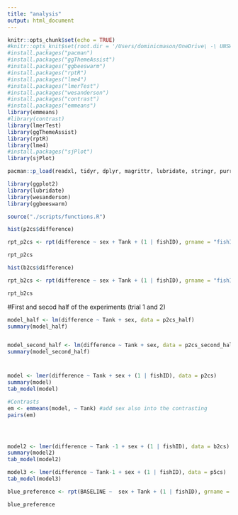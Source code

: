 ```yaml
---
title: "analysis"
output: html_document
---
```


```r
knitr::opts_chunk$set(echo = TRUE)
#knitr::opts_knit$set(root.dir = '/Users/dominicmason/OneDrive\ -\ UNSW/hons') #sets WD as project for all chunks - doesn't change directory for setup chunk
#install.packages("pacman")
#install.packages("ggThemeAssist")
#install.packages("ggbeeswarm")
#install.packages("rptR")
#install.packages("lme4")
#install.packages("lmerTest")
#install.packages("wesanderson")
#install.packages("contrast")
#install.packages("emmeans")
library(emmeans)
#library(contrast)
library(lmerTest)
library(ggThemeAssist)
library(rptR)
library(lme4)
#install.packages("sjPlot")
library(sjPlot)

pacman::p_load(readxl, tidyr, dplyr, magrittr, lubridate, stringr, purrr)

library(ggplot2)
library(lubridate)
library(wesanderson)
library(ggbeeswarm)
```

```r
source("./scripts/functions.R")
```

```r
hist(p2cs$difference)

rpt_p2cs <- rpt(difference ~ sex + Tank + (1 | fishID), grname = "fishID", data = p2cs, datatype = "Gaussian")

rpt_p2cs

hist(b2cs$difference)

rpt_b2cs <- rpt(difference ~ sex + Tank + (1 | fishID), grname = "fishID", data = b2cs, datatype = "Gaussian")

rpt_b2cs
```


#First and secod half of the experiments (trial 1 and 2)
```r
model_half <- lm(difference ~ Tank + sex, data = p2cs_half)
summary(model_half)


model_second_half <- lm(difference ~ Tank + sex, data = p2cs_second_half)
summary(model_second_half)


```

#
```r

model <- lmer(difference ~ Tank + sex + (1 | fishID), data = p2cs)
summary(model)
tab_model(model)

#Contrasts 
em <- emmeans(model, ~ Tank) #add sex also into the contrasting
pairs(em)




model2 <- lmer(difference ~ Tank -1 + sex + (1 | fishID), data = b2cs)
summary(model2)
tab_model(model2)

model3 <- lmer(difference ~ Tank-1 + sex + (1 | fishID), data = p5cs)
tab_model(model3)
```


```r
blue_preference <- rpt(BASELINE ~  sex + Tank + (1 | fishID), grname = "fishID", data = p2cs, datatype = "Gaussian")

blue_preference
```








